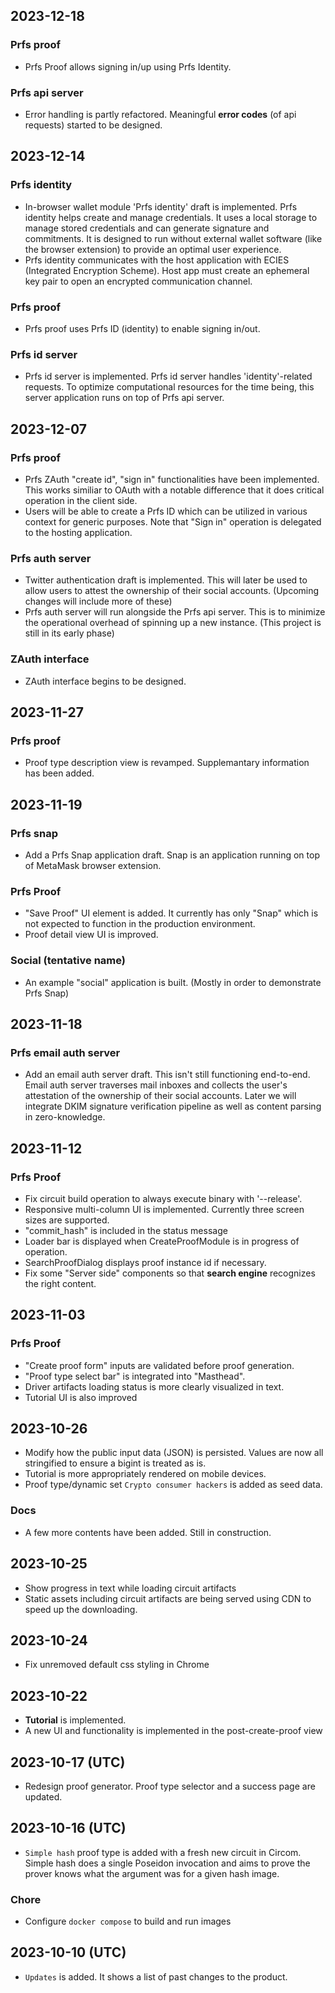 ## 2023-12-18
### Prfs proof
- Prfs Proof allows signing in/up using Prfs Identity.

### Prfs api server
- Error handling is partly refactored. Meaningful **error codes** (of api requests) started to 
be designed.

## 2023-12-14
### Prfs identity
- In-browser wallet module 'Prfs identity' draft is implemented. Prfs identity helps create and
manage credentials. It uses a local storage to manage stored credentials and can generate signature
and commitments. It is designed to run without external wallet software (like the browser
extension) to provide an optimal user experience.
- Prfs identity communicates with the host application with ECIES (Integrated Encryption Scheme).
Host app must create an ephemeral key pair to open an encrypted communication channel.

### Prfs proof
- Prfs proof uses Prfs ID (identity) to enable signing in/out.

### Prfs id server
- Prfs id server is implemented. Prfs id server handles 'identity'-related requests. To optimize
computational resources for the time being, this server application runs on top of Prfs api server.

## 2023-12-07
### Prfs proof
- Prfs ZAuth "create id", "sign in" functionalities have been implemented. This works similiar to
OAuth with a notable difference that it does critical operation in the client side.
- Users will be able to create a Prfs ID which can be utilized in various context for generic 
purposes. Note that "Sign in" operation is delegated to the hosting application. 

### Prfs auth server
- Twitter authentication draft is implemented. This will later be used to allow users to attest
the ownership of their social accounts. (Upcoming changes will include more of these)
- Prfs auth server will run alongside the Prfs api server. This is to minimize the operational
overhead of spinning up a new instance. (This project is still in its early phase)

### ZAuth interface
- ZAuth interface begins to be designed.

## 2023-11-27
### Prfs proof
- Proof type description view is revamped. Supplemantary information has been added.

## 2023-11-19
### Prfs snap
- Add a Prfs Snap application draft. Snap is an application running on top of MetaMask browser
extension.

### Prfs Proof
- "Save Proof" UI element is added. It currently has only "Snap" which is not expected to function
in the production environment.
- Proof detail view UI is improved.

### Social (tentative name)
- An example "social" application is built. (Mostly in order to demonstrate Prfs Snap)

## 2023-11-18
### Prfs email auth server
- Add an email auth server draft. This isn't still functioning end-to-end. Email auth server
traverses mail inboxes and collects the user's attestation of the ownership of their social
accounts. Later we will integrate DKIM signature verification pipeline as well as content
parsing in zero-knowledge.

## 2023-11-12
### Prfs Proof
- Fix circuit build operation to always execute binary with '--release'.
- Responsive multi-column UI is implemented. Currently three screen sizes are supported.
- "commit_hash" is included in the status message
- Loader bar is displayed when CreateProofModule is in progress of operation.
- SearchProofDialog displays proof instance id if necessary.
- Fix some "Server side" components so that **search engine** recognizes the right content.

## 2023-11-03
### Prfs Proof
- "Create proof form" inputs are validated before proof generation.
- "Proof type select bar" is integrated into "Masthead".  
- Driver artifacts loading status is more clearly visualized in text.
- Tutorial UI is also improved

## 2023-10-26
- Modify how the public input data (JSON) is persisted. Values are now all stringified to ensure
a bigint is treated as is.
- Tutorial is more appropriately rendered on mobile devices.
- Proof type/dynamic set `Crypto consumer hackers` is added as seed data.

### Docs
- A few more contents have been added. Still in construction.

## 2023-10-25
- Show progress in text while loading circuit artifacts
- Static assets including circuit artifacts are being served using CDN to speed up the downloading.

## 2023-10-24
- Fix unremoved default css styling in Chrome

## 2023-10-22
- **Tutorial** is implemented. 
- A new UI and functionality is implemented in the post-create-proof view

## 2023-10-17 (UTC)
- Redesign proof generator. Proof type selector and a success page are updated.

## 2023-10-16 (UTC)

- `Simple hash` proof type is added with a fresh new circuit in Circom. Simple hash does a single
Poseidon invocation and aims to prove the prover knows what the argument was for a given hash
image.

### Chore
- Configure `docker compose` to build and run images

## 2023-10-10 (UTC)

- `Updates` is added. It shows a list of past changes to the product.
